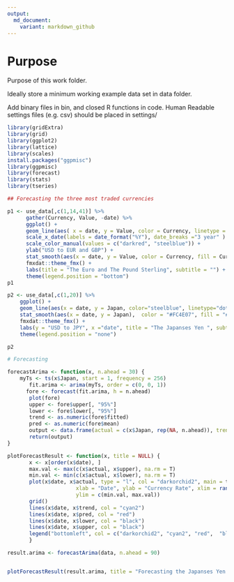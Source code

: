 ```yaml
---
output:
  md_document:
    variant: markdown_github
---
```


# Purpose

Purpose of this work folder.

Ideally store a minimum working example data set in data folder.

Add binary files in bin, and closed R functions in code. Human Readable settings files (e.g. csv) should be placed in settings/


```r
library(gridExtra)
library(grid)
library(ggplot2)
library(lattice)
library(scales)
install.packages("ggpmisc")
library(ggpmisc)
library(forecast)
library(stats)
library(tseries)

## Forecasting the three most traded currencies 

p1 <- use_data[,c(1,14,41)] %>% 
      gather(Currency, Value, -date) %>% 
      ggplot() +
      geom_line(aes( x = date, y = Value, color = Currency, linetype = Currency), size = 1) + 
      scale_x_date(labels = date_format("%Y"), date_breaks ="3 year" ) + 
      scale_color_manual(values = c("darkred", "steelblue")) + 
      ylab("USD to EUR and GBP") + 
      stat_smooth(aes(x = date, y = Value, color = Currency, fill = Currency, method = "loess")) +
      fmxdat::theme_fmx() +
      labs(title = "The Euro and The Pound Sterling", subtitle = "") + 
      theme(legend.position = "bottom") 
p1

p2 <- use_data[,c(1,20)] %>% 
    ggplot() +
    geom_line(aes(x = date, y = Japan, color="steelblue", linetype="dotdash")) + 
    stat_smooth(aes(x = date, y = Japan),  color = "#FC4E07", fill = "#FC4E07", size=1, linetype = 11, method = "loess") +
    fmxdat::theme_fmx() +
    labs(y = "USD to JPY", x ="date", title = "The Japanses Yen ", subtitle = "") +
    theme(legend.position = "none") 

p2

# Forecasting 

forecastArima <- function(x, n.ahead = 30) {
    myTs <- ts(x$Japan, start = 1, frequency = 256)
       fit.arima <- arima(myTs, order = c(0, 0, 1))
      fore <- forecast(fit.arima, h = n.ahead)
       plot(fore)
       upper <- fore$upper[, "95%"]
       lower <- fore$lower[, "95%"]
       trend <- as.numeric(fore$fitted)
       pred <- as.numeric(fore$mean)
       output <- data.frame(actual = c(x$Japan, rep(NA, n.ahead)), trend = c(trend, rep(NA, n.ahead)), pred = c(rep(NA, nrow(x)), pred), lower = c(rep(NA, nrow(x)), lower), upper = c(rep(NA, nrow(x)), upper), date = c(x$date,max(x$date) +(1:n.ahead))) 
       return(output)
}

plotForecastResult <- function(x, title = NULL) {
       x <- x[order(x$date), ]
       max.val <- max(c(x$actual, x$upper), na.rm = T)
       min.val <- min(c(x$actual, x$lower), na.rm = T)
       plot(x$date, x$actual, type = "l", col = "darkorchid2", main = title, 
                      xlab = "Date", ylab = "Currency Rate", xlim = range(x$date), 
                      ylim = c(min.val, max.val))
       grid()
       lines(x$date, x$trend, col = "cyan2")
       lines(x$date, x$pred, col = "red")
       lines(x$date, x$lower, col = "black")
       lines(x$date, x$upper, col = "black")
       legend("bottomleft", col = c("darkorchid2", "cyan2", "red",  "black"), lty = 1, c("Actual", "Trend", "Forecast", "Lower/Upper Bound"))
       }

result.arima <- forecastArima(data, n.ahead = 90)


plotForecastResult(result.arima, title = "Forecasting the Japanses Yen with ARIMA")
```

